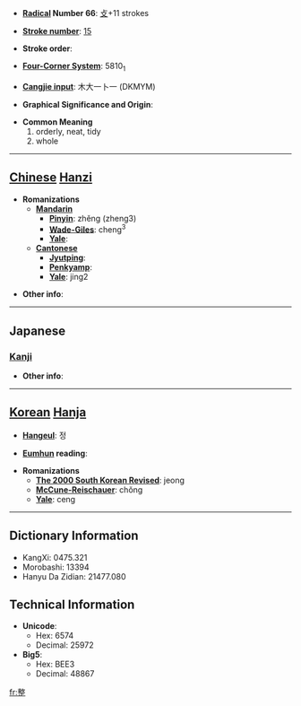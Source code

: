 * '''[[Wiktionary:Chinese radical index| Radical]] Number 66''': [[Wiktionary:Chinese radical index 攴|攴]]+11 strokes

* '''[[Wiktionary:Chinese total strokes index|Stroke number]]''': [[Wiktionary:Chinese total strokes index 15|15]]

* '''Stroke order''': 

* '''[[Wiktionary:Chinese four corner index|Four-Corner System]]''': 5810<sub>1</sub>

* '''[[Wiktionary:Chinese Cangjie index|Cangjie input]]''': 木大一卜一 (DKMYM)

* '''Graphical Significance and Origin''': 

* '''Common Meaning'''
*#orderly, neat, tidy
*# whole


----

== [[Chinese]] [[Hanzi]] ==

* '''Romanizations'''
** '''[[Mandarin]]'''
*** '''[[Pinyin]]''': zhěng (zheng3)
*** '''[[Wade-Giles]]''': cheng<sup>3</sup>
*** '''[[Yale]]''': 
** '''[[Cantonese]]'''
*** '''[[Jyutping]]''':
*** '''[[Penkyamp]]''': 
*** '''[[Yale]]''': jing2

* '''Other info''': 

----

==Japanese==
===[[Kanji]]===
{{kanji|on readings=[[せい]] (sei)|kun readings=[[ととのえる]] (totonoeru), [[ととのう]] (totonou)}}

* '''Other info''':  

----

== [[Korean]] [[Hanja]] ==

* '''[[Hangeul]]''': 정

* '''[[Eumhun]] reading''': 

* '''Romanizations'''
** '''[[The 2000 South Korean Revised Romanization|The 2000 South Korean Revised]]''': jeong
** '''[[McCune-Reischauer]]''': chŏng
** '''[[Yale]]''': ceng

----

== Dictionary Information ==

* KangXi: 0475.321
* Morobashi: 13394
* Hanyu Da Zidian: 21477.080

== Technical Information ==

* '''Unicode''':
** Hex: 6574
** Decimal: 25972
* '''Big5''':
** Hex: BEE3
** Decimal: 48867

[[fr:整]]